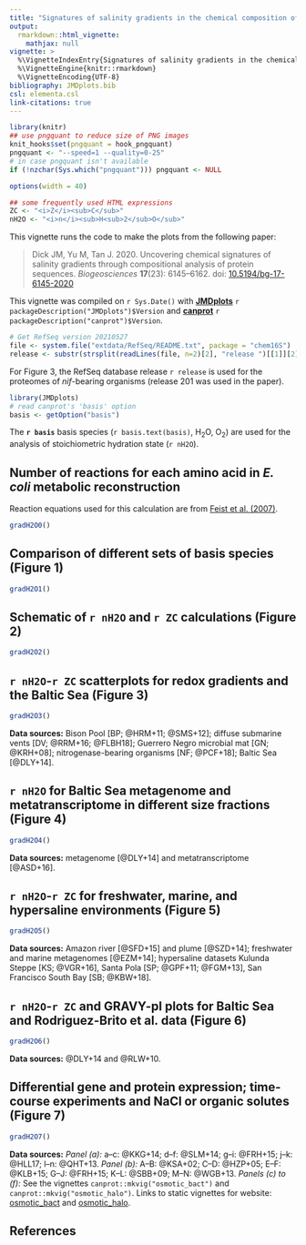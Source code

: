 ```yaml
---
title: "Signatures of salinity gradients in the chemical composition of proteins (2020)"
output: 
  rmarkdown::html_vignette:
    mathjax: null
vignette: >
  %\VignetteIndexEntry{Signatures of salinity gradients in the chemical composition of proteins (2020)}
  %\VignetteEngine{knitr::rmarkdown}
  %\VignetteEncoding{UTF-8}
bibliography: JMDplots.bib
csl: elementa.csl
link-citations: true
---
```


```r
library(knitr)
## use pngquant to reduce size of PNG images
knit_hooks$set(pngquant = hook_pngquant)
pngquant <- "--speed=1 --quality=0-25"
# in case pngquant isn't available
if (!nzchar(Sys.which("pngquant"))) pngquant <- NULL 
```

```r
options(width = 40)
```

```r
## some frequently used HTML expressions
ZC <- "<i>Z</i><sub>C</sub>"
nH2O <- "<i>n</i><sub>H<sub>2</sub>O</sub>"
```

This vignette runs the code to make the plots from the following paper:

> Dick JM, Yu M, Tan J. 2020. Uncovering chemical signatures of salinity gradients through compositional analysis of protein sequences. *Biogeosciences* **17**(23): 6145--6162. doi: [10.5194/bg-17-6145-2020](https://doi.org/10.5194/bg-17-6145-2020)

This vignette was compiled on `r Sys.Date()` with **[JMDplots](https://github.com/jedick/JMDplots)** `r packageDescription("JMDplots")$Version` and **[canprot](https://github.com/jedick/canprot)** `r packageDescription("canprot")$Version`.

```r
# Get RefSeq version 20210527
file <- system.file("extdata/RefSeq/README.txt", package = "chem16S")
release <- substr(strsplit(readLines(file, n=2)[2], "release ")[[1]][2], 1, 3)
```

For Figure 3, the RefSeq database release `r release` is used for the proteomes of *nif*-bearing organisms (release 201 was used in the paper).

```r
library(JMDplots)
# read canprot's 'basis' option
basis <- getOption("basis")
```

The **`r basis`** basis species (`r basis.text(basis)`, H~2~O, O~2~) are used for the analysis of stoichiometric hydration state (`r nH2O`).

## Number of reactions for each amino acid in _E. coli_ metabolic reconstruction
Reaction equations used for this calculation are from <a href="https://doi.org/10.1038/msb4100155" title="A genome-scale metabolic reconstruction for Escherichia coli K-12 MG1655 that accounts for 1260 ORFs and thermodynamic information">Feist et al. (2007)</a>.
```r
gradH2O0()
```

## Comparison of different sets of basis species (Figure 1)
```r
gradH2O1()
```

## Schematic of `r nH2O` and `r ZC` calculations (Figure 2)
```r
gradH2O2()
```

## `r nH2O`-`r ZC` scatterplots for redox gradients and the Baltic Sea (Figure 3)
```r
gradH2O3()
```

**Data sources:** Bison Pool [BP; @HRM+11; @SMS+12]; diffuse submarine vents [DV; @RRM+16; @FLBH18]; Guerrero Negro microbial mat [GN; @KRH+08]; nitrogenase-bearing organisms [NF; @PCF+18]; Baltic Sea [@DLY+14].

## `r nH2O` for Baltic Sea metagenome and metatranscriptome in different size fractions (Figure 4)
```r
gradH2O4()
```

**Data sources:** metagenome [@DLY+14] and metatranscriptome [@ASD+16].

## `r nH2O`-`r ZC` for freshwater, marine, and hypersaline environments (Figure 5)
```r
gradH2O5()
```

**Data sources:** Amazon river [@SFD+15] and plume [@SZD+14]; freshwater and marine metagenomes [@EZM+14]; hypersaline datasets Kulunda Steppe [KS; @VGR+16], Santa Pola [SP; @GPF+11; @FGM+13], San Francisco South Bay [SB; @KBW+18].

## `r nH2O`-`r ZC` and GRAVY-pI plots for Baltic Sea and Rodriguez-Brito et al. data (Figure 6)
```r
gradH2O6()
```

**Data sources:** @DLY+14 and @RLW+10.

## Differential gene and protein expression; time-course experiments and NaCl or organic solutes (Figure 7)
```r
gradH2O7()
```

**Data sources:** *Panel (a):* a--c: @KKG+14; d--f: @SLM+14; g--i: @FRH+15; j--k: @HLL17; l--n: @QHT+13.
*Panel (b):* A--B: @KSA+02; C--D: @HZP+05; E--F: @KLB+15; G--J: @FRH+15; K--L: @SBB+09; M--N: @WGB+13.
*Panels (c) to (f):* See the vignettes `canprot::mkvig("osmotic_bact")` and `canprot::mkvig("osmotic_halo")`. Links to static vignettes for website: [osmotic_bact](../../canprot/doc/osmotic_bact.html) and [osmotic_halo](../../canprot/doc/osmotic_halo.html).

## References
